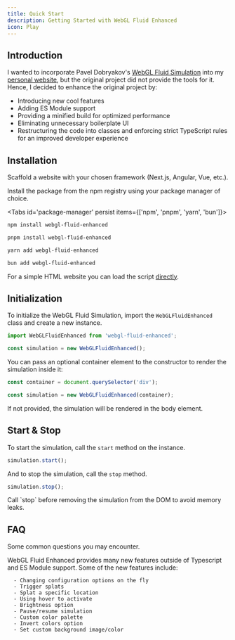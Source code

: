 ```yaml
---
title: Quick Start
description: Getting Started with WebGL Fluid Enhanced
icon: Play
---
```


## Introduction

I wanted to incorporate Pavel Dobryakov's [WebGL Fluid Simulation](https://github.com/PavelDoGreat/WebGL-Fluid-Simulation) into my [personal website](https://www.michaelbrusegard.com), but the original project did not provide the tools for it. Hence, I decided to enhance the original project by:

- Introducing new cool features
- Adding ES Module support
- Providing a minified build for optimized performance
- Eliminating unnecessary boilerplate UI
- Restructuring the code into classes and enforcing strict TypeScript rules for an improved developer experience

## Installation

Scaffold a website with your chosen framework (Next.js, Angular, Vue, etc.).

Install the package from the npm registry using your package manager of choice.

<Tabs id='package-manager' persist items={['npm', 'pnpm', 'yarn', 'bun']}>

```bash tab="npm"
npm install webgl-fluid-enhanced
```

```bash tab="pnpm"
pnpm install webgl-fluid-enhanced
```

```bash tab="yarn"
yarn add webgl-fluid-enhanced
```

```bash tab="bun"
bun add webgl-fluid-enhanced
```

</Tabs>

For a simple HTML website you can load the script [directly](/docs/frameworks#html).

## Initialization

To initialize the WebGL Fluid Simulation, import the `WebGLFluidEnhanced` class and create a new instance.

```javascript
import WebGLFluidEnhanced from 'webgl-fluid-enhanced';

const simulation = new WebGLFluidEnhanced();
```

You can pass an optional container element to the constructor to render the simulation inside it:

```javascript
const container = document.querySelector('div');

const simulation = new WebGLFluidEnhanced(container);
```

If not provided, the simulation will be rendered in the body element.

## Start & Stop

To start the simulation, call the `start` method on the instance.

```javascript
simulation.start();
```

And to stop the simulation, call the `stop` method.

```javascript
simulation.stop();
```

<Callout type='warn'>
  Call `stop` before removing the simulation from the DOM to avoid memory leaks.
</Callout>

## FAQ

Some common questions you may encounter.

<Accordions>
  <Accordion id='which-new-features' title="Which new features are provided?">
    WebGL Fluid Enhanced provides many new features outside of Typescript and ES Module support. Some of the new features include:

      - Changing configuration options on the fly
      - Trigger splats
      - Splat a specific location
      - Using hover to activate
      - Brightness option
      - Pause/resume simulation
      - Custom color palette
      - Invert colors option
      - Set custom background image/color

  </Accordion>
</Accordions>
